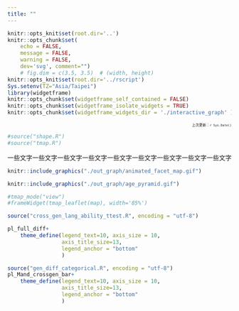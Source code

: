 ```yaml
---
title: ""
---
```


```r
knitr::opts_knit$set(root.dir='..')
knitr::opts_chunk$set(
	echo = FALSE,
	message = FALSE,
	warning = FALSE,
	dev='svg', comment="")
	# fig.dim = c(3.5, 3.5)  # (width, height)
knitr::opts_knit$set(root.dir='../rscript')
Sys.setenv(TZ="Asia/Taipei")
library(widgetframe)
knitr::opts_chunk$set(widgetframe_self_contained = FALSE) 
knitr::opts_chunk$set(widgetframe_isolate_widgets = TRUE) 
knitr::opts_chunk$set(widgetframe_widgets_dir = './interactive_graph' )
```

<div style="text-align: right">
<p style="font-size:8px">
上次更新：`r Sys.Date()`
</p>
</div>


```r
#source("shape.R")
#source("tmap.R")
```

<div class="row">
<div class="col-md-6">
一些文字一些文字一些文字一些文字一些文字一些文字一些文字一些文字一些文字
</div>

<div class="col-md-6">
```r
knitr::include_graphics("./out_graph/animated_facet_map.gif")
```
</div>
</div>

```r
knitr::include_graphics("./out_graph/age_pyramid.gif")
```


```r
#tmap_mode("view")
#frameWidget(tmap_leaflet(map), width='85%')
```

```r
source("cross_gen_lang_ability_ttest.R", encoding = "utf-8")
```

```r
pl_full_diff+
    theme_define(legend_text=10, axis_size = 10,
                 axis_title_size=13,
                 legend_anchor = "bottom"
                 )
```



```r
source("gen_diff_categorical.R", encoding = "utf-8")
pl_Mand_crossgen_bar+
    theme_define(legend_text=10, axis_size = 10,
                 axis_title_size=13,
                 legend_anchor = "bottom"
                 )
```

  
  
<br><br><br><br><br><br>
